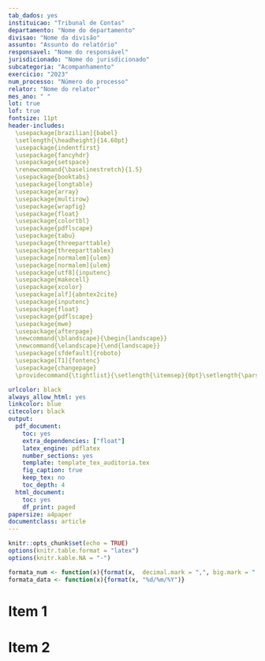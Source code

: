 ```yaml
---
tab_dados: yes
instituicao: "Tribunal de Contas"
departamento: "Nome do departamento"
divisao: "Nome da divisão"
assunto: "Assunto do relatório"
responsavel: "Nome do responsável"
jurisdicionado: "Nome do jurisdicionado"
subcategoria: "Acompanhamento"
exercicio: "2023"
num_processo: "Número do processo"
relator: "Nome do relator"
mes_ano: " "
lot: true
lof: true
fontsize: 11pt
header-includes: 
  \usepackage[brazilian]{babel}
  \setlength{\headheight}{14.60pt}
  \usepackage{indentfirst}
  \usepackage{fancyhdr}
  \usepackage{setspace}
  \renewcommand{\baselinestretch}{1.5}
  \usepackage{booktabs}
  \usepackage{longtable}
  \usepackage{array}
  \usepackage{multirow}
  \usepackage{wrapfig}
  \usepackage{float}
  \usepackage{colortbl}
  \usepackage{pdflscape}
  \usepackage{tabu}
  \usepackage{threeparttable}
  \usepackage{threeparttablex}
  \usepackage[normalem]{ulem}
  \usepackage[normalem]{ulem}
  \usepackage[utf8]{inputenc}
  \usepackage{makecell}
  \usepackage{xcolor}
  \usepackage[alf]{abntex2cite}
  \usepackage{inputenc}
  \usepackage{float}
  \usepackage{pdflscape}
  \usepackage{mwe}
  \usepackage{afterpage}
  \newcommand{\blandscape}{\begin{landscape}} 
  \newcommand{\elandscape}{\end{landscape}}
  \usepackage[sfdefault]{roboto}
  \usepackage[T1]{fontenc}
  \usepackage{changepage} 
  \providecommand{\tightlist}{\setlength{\itemsep}{0pt}\setlength{\parskip}{0pt}} 

urlcolor: black
always_allow_html: yes
linkcolor: blue
citecolor: black
output:
  pdf_document:
    toc: yes
    extra_dependencies: ["float"]
    latex_engine: pdflatex
    number_sections: yes
    template: template_tex_auditoria.tex
    fig_caption: true
    keep_tex: no
    toc_depth: 4
  html_document:
    toc: yes
    df_print: paged
papersize: a4paper
documentclass: article
---
```



```r
knitr::opts_chunk$set(echo = TRUE)
options(knitr.table.format = "latex")
options(knitr.kable.NA = "-")

formata_num <- function(x){format(x,  decimal.mark = ",", big.mark = ".")}
formata_data <- function(x){format(x, "%d/%m/%Y")}
```



# Item 1




# Item 2









